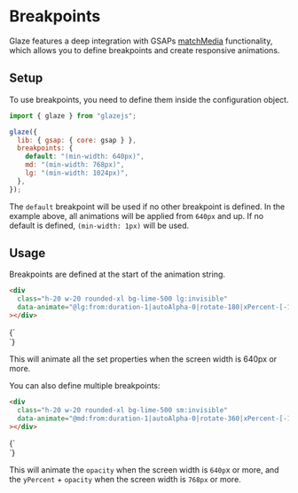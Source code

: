 
# Breakpoints

Glaze features a deep integration with GSAPs
[matchMedia](<https://gsap.com/docs/v3/GSAP/gsap.matchMedia()/>) functionality,
which allows you to define breakpoints and create responsive animations.

## Setup

To use breakpoints, you need to define them inside the configuration object.

```js
import { glaze } from "glazejs";

glaze({
  lib: { gsap: { core: gsap } },
  breakpoints: {
    default: "(min-width: 640px)",
    md: "(min-width: 768px)",
    lg: "(min-width: 1024px)",
  },
});
```

The `default` breakpoint will be used if no other breakpoint is defined. In the
example above, all animations will be applied from `640px` and up. If no default
is defined, `(min-width: 1px)` will be used.

## Usage

Breakpoints are defined at the start of the animation string.

```html copy
<div
  class="h-20 w-20 rounded-xl bg-lime-500 lg:invisible"
  data-animate="@lg:from:duration-1|autoAlpha-0|rotate-180|xPercent-[-100]|ease-power2.inOut"
></div>
```

<Example>
  {`
<div
  class="h-20 w-20 rounded-xl bg-lime-500 lg:invisible"
  data-animate="@lg:from:duration-1|autoAlpha-0|rotate-360|xPercent-[-100]|ease-power2.inOut|scrollTrigger.trigger-[&]"
></div>
`}
</Example>

This will animate all the set properties when the screen width is 640px or more.

You can also define multiple breakpoints:

```html copy
<div
  class="h-20 w-20 rounded-xl bg-lime-500 sm:invisible"
  data-animate="@md:from:duration-1|autoAlpha-0|rotate-360|xPercent-[-100]|ease-power2.inOut @lg:from:background-[red]"
></div>
```

<Example>
  {`
<div
  class="h-20 w-20 rounded-xl bg-orange-500 lg:invisible"
  data-animate="@lg:from:duration-1|autoAlpha-0|rotate-360|xPercent-[-100]|ease-power2.inOut|scrollTrigger.trigger-[&] @lg:from:background-[red]"
></div>
`}
</Example>

This will animate the `opacity` when the screen width is `640p`x or more, and
the `yPercent` + `opacity` when the screen width is `768px` or more.
